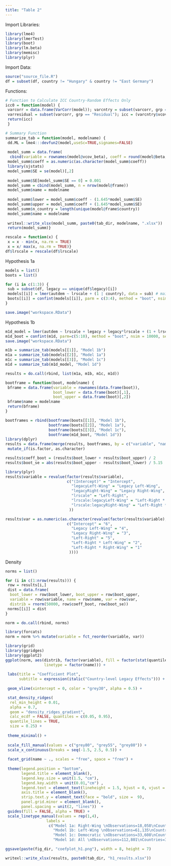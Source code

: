 ```yaml
---
title: "Table 2"
---
```


Import Libraries:
```r
library(lme4)
library(lmerTest)
library(boot)
library(lm.beta)
library(memisc)
library(plyr)
```

Import Data:
```r
source("source_file.R")
df = subset(df, country != "Hungary" & country != "East Germany")
```

Functions:
```r
# Function to Calculate ICC Country-Random Effects Only
icc0 = function(model) {
 varcorr = data.frame(VarCorr(model)); varcntry = subset(varcorr, grp == "country")
 varresidual = subset(varcorr, grp == "Residual"); icc = (varcntry$vcov) / (varcntry$vcov + varresidual$vcov)
 return(icc)
 }

# Summary Function 
summarize_tab = function(model, modelname) {
 dd.ML = lme4:::devfun2(model,useSc=TRUE,signames=FALSE)
 
 model_summ = data.frame(
  cbind(variable = rownames(model@vcov_beta), coeff = round(model@beta,3), icc = icc0(model)))
 model_summ$coeff = as.numeric(as.character(model_summ$coeff))
 library(sjstats)
 model_summ$SE = se(model)[,2]
 
 model_summ$SE[model_summ$SE == 0] = 0.001
 model_summ = cbind(model_summ, n = nrow(model@frame))
 model_summ$name = modelname
 
 model_summ$lower = model_summ$coeff - (1.645*model_summ$SE)
 model_summ$upper = model_summ$coeff + (1.645*model_summ$SE)
 model_summ$n_country = length(unique(model@frame$country))
 model_summ$name = modelname
 
 writexl::write_xlsx(model_summ, paste0(tab_dir, modelname, ".xlsx"))
 return(model_summ)}
```

```r
rescale = function(x) {
 x = x - min(x, na.rm = TRUE)
 x = x/ max(x, na.rm = TRUE)}
df$lrscale = rescale(df$lrscale)
```

Hypothesis 1a
```r
models = list()
boots = list()

for (i in c(1:3)) {
 sub = subset(df, legacy == unique(df$legacy)[i])
 models[[i]] = lmer(autdem ~ lrscale + (1 | country), data = sub) # main ML
 boots[[i]] = confint(models[[i]], parm = c(3:4), method = "boot", nsim = 10000, seed = 1993, level = 0.9) 
}

save.image("workspace.RData")
```

Hypothesis 1b 
```r
m1d_model = lmer(autdem ~ lrscale + legacy + legacy*lrscale + (1 + lrscale | country), data = df)
m1d_boot = confint(m1d, parm=c(5:10), method = "boot", nsim = 10000, seed = 1993, level = 0.9)
save.image("workspace.RData")
```

```r
m1b = summarize_tab(models[[1]], "Model 1b") 
m1a = summarize_tab(models[[2]], "Model 1a")
m1c = summarize_tab(models[[3]], "Model 1c")
m1d = summarize_tab(m1d_model, "Model 1d")

results = do.call(rbind, list(m1a, m1b, m1c, m1d))

bootframe = function(boot, modelname) {
 bframe = data.frame(variable = rownames(data.frame(boot)),
                     boot_lower = data.frame(boot)[,1],
                     boot_upper = data.frame(boot)[,2])
 bframe$name = modelname
 return(bframe)
}

bootframes = rbind(bootframe(boots[[1]], "Model 1b"), 
                   bootframe(boots[[2]], "Model 1a"),
                   bootframe(boots[[3]], "Model 1c"),
                   bootframe(m1d_boot, "Model 1d"))
library(dplyr)
results = data.frame(merge(results, bootframes, by = c("variable", "name"))) %>%
 mutate_if(is.factor, as.character)

results$coeff_boot = (results$boot_lower + results$boot_upper) / 2
results$boot_se = abs(results$boot_upper - results$boot_lower) / 5.15

library(plyr)
results$variable = revalue(factor(results$variable),
                           c("(Intercept)" = "Intercept", 
                             "legacyLeft-Wing" = "Legacy Left-Wing", 
                             "legacyRight-Wing" = "Legacy Right-Wing", 
                             "lrscale" = "Left-Right", 
                             "lrscale:legacyLeft-Wing" = "Left-Right * Left-Wing", 
                             "lrscale:legacyRight-Wing" = "Left-Right * Right-Wing"
                            ))

results$var = as.numeric(as.character(revalue(factor(results$variable),
                           c("Intercept" = "6", 
                             "Legacy Left-Wing" = "4", 
                             "Legacy Right-Wing" = "3", 
                             "Left-Right" = "5", 
                             "Left-Right * Left-Wing" = "2", 
                             "Left-Right * Right-Wing" = "1"
                            ))))
```

Density 
```r
norms = list()

for (i in c(1:nrow(results))) {
 row = results[i,]
 dist = data.frame(
  boot_lower = row$boot_lower, boot_upper = row$boot_upper,
  variable = row$variable, name = row$name, var = row$var, 
  distrib = rnorm(50000, row$coeff_boot, row$boot_se))
 norms[[i]] = dist
}

norm = do.call(rbind, norms)

library(forcats)
norm = norm %>% mutate(variable = fct_reorder(variable, var)) 
```

```r
library(grid)
library(ggridges)
library(ggplot2)
ggplot(norm, aes(distrib, factor(variable), fill = factor(stat(quantile)), 
                 linetype = factor(name))) + 
 
 labs(title = "Coefficient Plot", 
      subtitle = expression(italic("Country-level Legacy Effects"))) + 
 
 geom_vline(xintercept = 0, color = "grey30", alpha = 0.5) +

 stat_density_ridges(
  rel_min_height = 0.01,
  alpha = 0.7,
  geom = "density_ridges_gradient", 
  calc_ecdf = FALSE, quantiles = c(0.05, 0.95),
  quantile_lines = TRUE, 
  size = 0.25) +
 
 theme_minimal() + 
 
 scale_fill_manual(values = c("grey80", "grey55", "grey80")) + 
 scale_x_continuous(breaks = seq(-1.5, 2.5, 0.5)) +  
 
 facet_grid(name ~ ., scales = "free", space = "free") + 
 
 theme(legend.position = "bottom", 
       legend.title = element_blank(),
       legend.key.size = unit(1.5, "cm"),
       legend.key.width = unit(0.01,"cm") ,
       legend.text = element_text(lineheight = 1.5, hjust = 0, vjust = 0),
       axis.title = element_blank(), 
       strip.text.y = element_text(face = "bold", size =  9),
       panel.grid.minor = element_blank(), 
       panel.spacing = unit(2, "lines"))  + 
 guides(fill = FALSE, alpha = TRUE) + 
 scale_linetype_manual(values = rep(1,4), 
                  labels = 
                   c("Model 1a: Right-Wing \nObservations=18,058\nCountries=6\nICC=13.55%", 
                     "Model 1b: Left-Wing \nObservations=61,135\nCountries=20\nICC=8.45%",
                     "Model 1c: Democratic \nObservations=33,608\nCountries=12\nICC=7.56%",
                     "Model 1d: All \nObservations=112,801\nCountries=38\nICC=18.71%")) 

ggsave(paste(fig_dir, "coefplot_h1.png"), width = 8, height = 7)
```

```r
writexl::write_xlsx(results, paste0(tab_dir, "h1_results.xlsx"))
```





